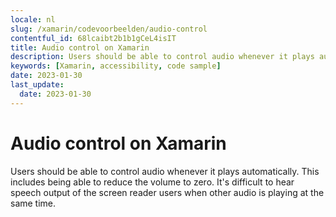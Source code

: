 ```yaml
---
locale: nl
slug: /xamarin/codevoorbeelden/audio-control
contentful_id: 68lcaibt2b1b1gCeL4isIT
title: Audio control on Xamarin
description: Users should be able to control audio whenever it plays automatically.
keywords: [Xamarin, accessibility, code sample]
date: 2023-01-30
last_update:
  date: 2023-01-30
---
```


# Audio control on Xamarin

Users should be able to control audio whenever it plays automatically. This includes being able to reduce the volume to zero. It's difficult to hear speech output of the screen reader users when other audio is playing at the same time.

<CodeSample id="media-audio-control" framework="xamarin" locale="nl"/>

